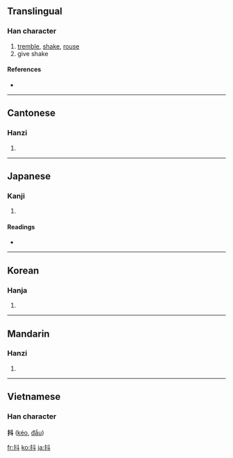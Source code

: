 ==Translingual==

===Han character===
{{Han char|rn=64|rad=手|as=04|sn=7|four=5400<sub>0</sub>|canj=手卜十 (QYJ)}}

# [[tremble]], [[shake]], [[rouse]]
# give shake

====References====
* {{Han ref|kx=0422.010|dkj=11888|dj=0769.010|hdz=31844.020|uh=6296|ud=25238|bh=A7DD|bd=42973}}

----

==Cantonese==

===Hanzi===
{{yue-hanzi|jyut=|y=dau2}}

# {{defn|Cantonese|sort=手04}}

----

==Japanese==

===Kanji===
{{ja-kanji|grade=|rs=手04}}

# {{defn|Japanese|sort=手04}}

====Readings====
* {{ja-readings|on=[[とう]] (tō), [[と]] (to)|kun=[[あげる]] (ageru), [[ふるう]] (furuu)}}

----

==Korean==

===Hanja===
{{ko-hanja|hangeul=두|eumhun=|rv=du|mr=tu|y=twu}}

# {{defn|Korean|sort=手04}}

----

==Mandarin==

===Hanzi===
{{cmn-hanzi|pin=[[dǒu]] ([[dou3]])|wg=tou<sup>3</sup>}}

# {{defn|Mandarin|sort=手04}}

----

==Vietnamese==
===Han character===
'''抖''' ([[kéo]], [[đẩu]])

[[fr:抖]]
[[ko:抖]]
[[ja:抖]]
